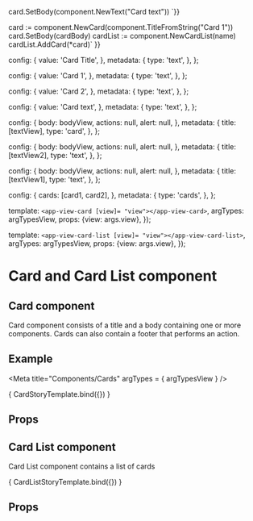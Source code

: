 
  card.SetBody(component.NewText("Card text"))
`}}

  card := component.NewCard(component.TitleFromString("Card 1"))
  card.SetBody(cardBody)
  cardList := component.NewCardList(name)
  cardList.AddCard(*card)`
}}

  config: {
    value: 'Card Title',
  },
  metadata: {
    type: 'text',
  },
};

  config: {
    value: 'Card 1',
  },
  metadata: {
    type: 'text',
  },
};

  config: {
    value: 'Card 2',
  },
  metadata: {
    type: 'text',
  },
};


  config: {
    value: 'Card text',
  },
  metadata: {
    type: 'text',
  },
};

  config: {
    body: bodyView,
    actions: null,
    alert: null,
  },
  metadata: {
    title: [textView],
    type: 'card',
  },
};

  config: {
    body: bodyView,
    actions: null,
    alert: null,
  },
  metadata: {
    title: [textView2],
    type: 'text',
  },
};

  config: {
    body: bodyView,
    actions: null,
    alert: null,
  },
  metadata: {
    title: [textView1],
    type: 'text',
  },
};

  config: {
    cards: [card1, card2],
  },
  metadata: {
    type: 'cards',
  },
};

  template: `<app-view-card [view]= "view"></app-view-card>`,
  argTypes: argTypesView,
  props: {view: args.view},
});

  template: `<app-view-card-list [view]= "view"></app-view-card-list>`,
  argTypes: argTypesView,
  props: {view: args.view},
});

<h1>Card and Card List component</h1>
<h2>Card component</h2>

<p>Card component consists of a title and a body containing one or more components.
Cards can also contain a footer that performs an action.</p>
<h2>Example</h2>

<Meta title="Components/Cards" argTypes = { argTypesView } />

<Canvas withToolbar>
  <Story name="Card component"
         parameters={{ docs: cardDocs }}
         args= {{ view: cardView }}>
    { CardStoryTemplate.bind({}) }
  </Story>
</Canvas>

<h2>Props</h2>
<ArgsTable story = "Card component" />

<h2>Card List component</h2>

<p>
Card List component contains a list of cards
</p>

<Canvas withToolbar>
  <Story name="Card List component"
         parameters={{ docs: cardListDocs }}
         args= {{ view: cardListView }}>
    { CardListStoryTemplate.bind({}) }
  </Story>
</Canvas>

<h2>Props</h2>
<ArgsTable story = "Card List component" />
